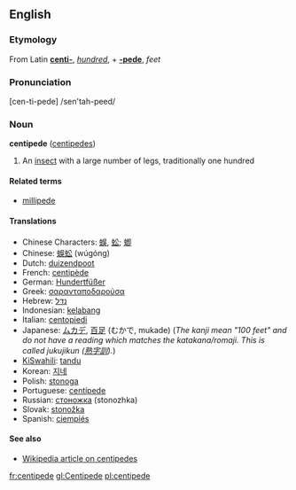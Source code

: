 ==English==

===Etymology===
From Latin '''[[centi-]]''', ''[[hundred]]'', + '''[[-pede]]''', ''feet''

===Pronunciation===
[cen-ti-pede] /sen'tah-peed/

===Noun===
'''centipede''' ([[centipedes]])
# An [[insect]] with a large number of legs, traditionally one hundred

====Related terms====
*[[millipede]]

====Translations====
*Chinese Characters: [[蜈]], [[蚣]]; [[蝍]]
*Chinese: [[蜈蚣]] (wúgóng)
*Dutch: [[duizendpoot]] {{m}}
*French: [[centipède]] {{m}}
*German: [[Hundertfüßer]] {{m}}
*Greek: [[σαρανταποδαρούσα]] {{f}}
*Hebrew: [[נדל]] {{m}}
*Indonesian: [[kelabang]]
*Italian: [[centopiedi]] {{m}}
*Japanese: [[ムカデ]], [[百足]] (むかで, mukade) (''The kanji mean "100 feet" and do not have a reading which matches the katakana/romaji. This is called jukujikun ([[熟字訓]]).'')
*[[KiSwahili]]: [[tandu]]
*Korean: [[지네]]
*Polish: [[stonoga]] {{f}}
*Portuguese: [[centípede]] {{m}}
*Russian: [[стоножка]] {{f}} (stonozhka)
*Slovak: [[stonožka#Slovak|stonožka]] {{f}}
*Spanish: [[ciempiés]] {{m}}

====See also====
*[[w:Centipede|Wikipedia article on centipedes]]
[[fr:centipede]]
[[gl:Centipede]]
[[pl:centipede]]